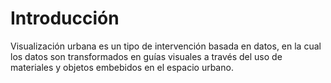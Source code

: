 # Introducción

Visualización urbana es un tipo de intervención basada en datos, en la cual los datos son transformados en guías visuales a través del uso de materiales y objetos embebidos en el espacio urbano.

